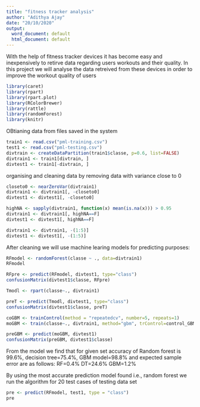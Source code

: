 ```yaml
---
title: "fitness tracker analysis"
author: "Adithya Ajay"
date: "20/10/2020"
output:
  word_document: default
  html_document: default
---
```

With the help of fitness tracker devices it has become easy and inexpensively to retirve data regarding users workouts and their quality.
In this project we will analyse the data retreived from these devices in order to improve the workout quality of users


```r
library(caret)
library(rpart)
library(rpart.plot)
library(RColorBrewer)
library(rattle)
library(randomForest)
library(knitr)
```
OBtianing data from files saved in the system
```r
train1 <- read.csv("pml-training.csv")
test1 <- read.csv("pml-testing.csv")
divtrain <- createDataPartition(train1$classe, p=0.6, list=FALSE)
divtrain1 <- train1[divtrain, ]
divtest1 <- train1[-divtrain, ]
```

organising and cleaning data by removing data with variance close to 0
```r

closeto0 <- nearZeroVar(divtrain1)
divtrain1 <- divtrain1[, -closeto0]
divtest1 <- divtest1[, -closeto0]

highNA <- sapply(divtrain1, function(x) mean(is.na(x))) > 0.95
divtrain1 <- divtrain1[, highNA==F]
divtest1 <- divtest1[, highNA==F]

divtrain1 <- divtrain1, -(1:5)]
divtest1 <- divtest1[, -(1:5)]
```

After cleaning we will use machine learing models for predicting purposes:

```r
RFmodel <- randomForest(classe ~ ., data=divtrain1)
RFmodel

RFpre <- predict(RFmodel, divtest1, type="class")
confusionMatrix(divtest1$classe, RFpre)
```

```r
Tmodl <- rpart(classe~., divtrain1)

preT <- predict(Tmodl, divtest1, type="class")
confusionMatrix(divtest1$classe, preT)
```

```r
coGBM <- trainControl(method = "repeatedcv", number=5, repeats=1)
moGBM <- train(classe~., divtrain1, method="gbm", trControl=control_GBM, verbose=FALSE)
```
```r

preGBM <- predict(moGBM, divtest1)
confusionMatrix(preGBM, divtest1$classe)
```

From the model we find that for given set accuracy of Random forest is 99.6%, decision tree=75.4%, GBM model=98.8%
and expected sample error are as follows:
RF=0.4%
DT=24.6%
GBM=1.2%


By using the most accurate prediction model found i.e., random forest we run the algorithm for 20 test cases of testing data set

```r
pre <- predict(RFmodel, test1, type = "class")
pre
```
